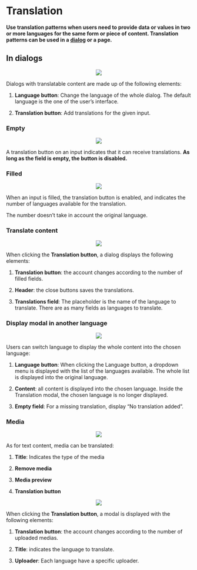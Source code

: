 # Translation

**Use translation patterns when users need to provide data or values in two or more languages for the same form or piece of content. Translation patterns can be used in a [dialog](/product/components/dialog) or a page.**

## In dialogs

<div className="lumx-color-background-dark-L6 lumx-spacing-padding-vertical-huge" style="text-align:center">
    <img src="assets/translation-dialog.png" srcset="assets/translation-dialog@2x.png 2x" style="max-width:100%"/>
</div>


Dialogs with translatable content are made up of the following elements:

1. **Language button**: Change the language of the whole dialog. The default language is the one of the user’s interface.

2. **Translation button**: Add translations for the given input.

### Empty
<div className="lumx-color-background-dark-L6 lumx-spacing-padding-vertical-huge" style="text-align:center">
    <img src="assets/translation-dialog-empty.png" srcset="assets/translation-dialog-empty@2x.png 2x" style="max-width:100%"/>
</div>

A translation button on an input indicates that it can receive translations.
**As long as the field is empty, the button is disabled.**

### Filled
<div className="lumx-color-background-dark-L6 lumx-spacing-padding-vertical-huge" style="text-align:center">
    <img src="assets/translation-dialog-filled.png" srcset="assets/translation-dialog-filled@2x.png 2x" style="max-width:100%"/>
</div>

When an input is filled, the translation button is enabled, and indicates the number of languages available for the translation.

The number doesn’t take in account the original language.

### Translate content
<div className="lumx-color-background-dark-L6 lumx-spacing-padding-vertical-huge" style="text-align:center">
    <img src="assets/translation-dialog-content.png" srcset="assets/translation-dialog-content@2x.png 2x" style="max-width:100%"/>
</div>

When clicking the **Translation button**, a dialog displays the following elements:

1. **Translation button**: the account changes according to the number of filled fields.

2. **Header**: the close buttons saves the translations.

3. **Translations field**: The placeholder is the name of the language to translate. There are as many fields as languages to translate.

### Display modal in another language

<div className="lumx-color-background-dark-L6 lumx-spacing-padding-vertical-huge" style="text-align:center">
    <img src="assets/translation-dialog-other.png" srcset="assets/translation-dialog-other@2x.png 2x" style="max-width:100%"/>
</div>

Users can switch language to display the whole content into the chosen language:

1. **Language button**: When clicking the Language button, a dropdown menu is displayed with the list of the languages available. The whole list is displayed into the original language.

2. **Content**: all content is displayed into the chosen language. Inside the Translation modal, the chosen language is no longer displayed.

3. **Empty field**: For a missing translation, display “No translation added”.

### Media
<div className="lumx-color-background-dark-L6 lumx-spacing-padding-vertical-huge" style="text-align:center">
    <img src="assets/translation-dialog-media.png" srcset="assets/translation-dialog-media@2x.png 2x" style="max-width:100%"/>
</div>

As for text content, media can be translated:

1. **Title**: Indicates the type of the media

2. **Remove media**

3. **Media preview**

4. **Translation button**

<div className="lumx-color-background-dark-L6 lumx-spacing-margin-top-big lumx-spacing-padding-vertical-huge" style="text-align:center">
    <img src="assets/translation-dialog-media2.png" srcset="assets/translation-dialog-media2@2x.png 2x" style="max-width:100%"/>
</div>

When clicking the **Translation button**, a modal is displayed with the following elements:

1. **Translation button**: the account changes according to the number of uploaded medias.

2. **Title**: indicates the language to translate.

3. **Uploader**: Each language have a specific uploader.
